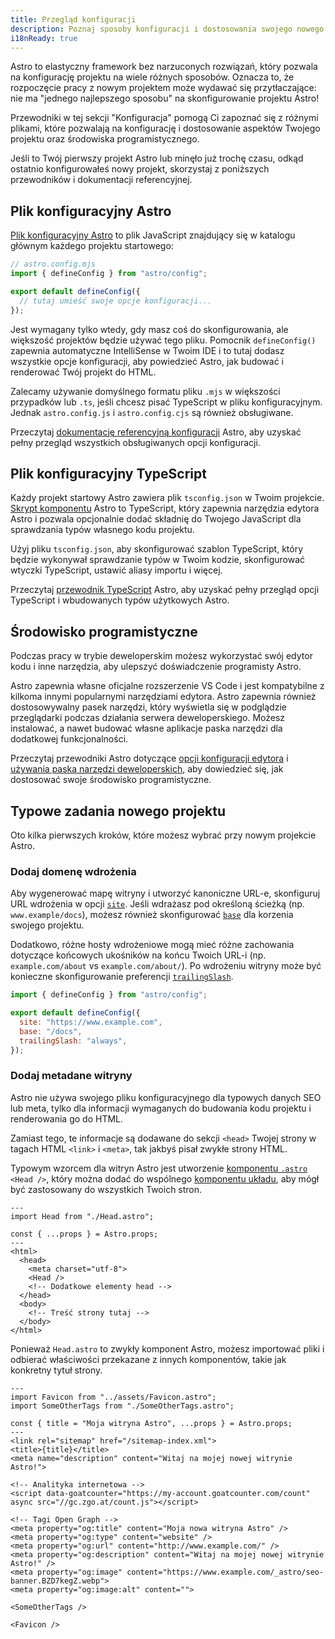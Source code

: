 ```yaml
---
title: Przegląd konfiguracji
description: Poznaj sposoby konfiguracji i dostosowania swojego nowego projektu oraz środowiska programistycznego.
i18nReady: true
---
```


Astro to elastyczny framework bez narzuconych rozwiązań, który pozwala na konfigurację projektu na wiele różnych sposobów. Oznacza to, że rozpoczęcie pracy z nowym projektem może wydawać się przytłaczające: nie ma "jednego najlepszego sposobu" na skonfigurowanie projektu Astro!

Przewodniki w tej sekcji "Konfiguracja" pomogą Ci zapoznać się z różnymi plikami, które pozwalają na konfigurację i dostosowanie aspektów Twojego projektu oraz środowiska programistycznego.

Jeśli to Twój pierwszy projekt Astro lub minęło już trochę czasu, odkąd ostatnio konfigurowałeś nowy projekt, skorzystaj z poniższych przewodników i dokumentacji referencyjnej.

## Plik konfiguracyjny Astro

[Plik konfiguracyjny Astro](/pl/reference/configuration-reference/) to plik JavaScript znajdujący się w katalogu głównym każdego projektu startowego:

```js
// astro.config.mjs
import { defineConfig } from "astro/config";

export default defineConfig({
  // tutaj umieść swoje opcje konfiguracji...
});
```

Jest wymagany tylko wtedy, gdy masz coś do skonfigurowania, ale większość projektów będzie używać tego pliku. Pomocnik `defineConfig()` zapewnia automatyczne IntelliSense w Twoim IDE i to tutaj dodasz wszystkie opcje konfiguracji, aby powiedzieć Astro, jak budować i renderować Twój projekt do HTML.

Zalecamy używanie domyślnego formatu pliku `.mjs` w większości przypadków lub `.ts`, jeśli chcesz pisać TypeScript w pliku konfiguracyjnym. Jednak `astro.config.js` i `astro.config.cjs` są również obsługiwane.

<ReadMore>Przeczytaj [dokumentację referencyjną konfiguracji](/pl/reference/configuration-reference/) Astro, aby uzyskać pełny przegląd wszystkich obsługiwanych opcji konfiguracji.</ReadMore>

## Plik konfiguracyjny TypeScript

Każdy projekt startowy Astro zawiera plik `tsconfig.json` w Twoim projekcie. [Skrypt komponentu](/pl/basics/astro-components/#the-component-script) Astro to TypeScript, który zapewnia narzędzia edytora Astro i pozwala opcjonalnie dodać składnię do Twojego JavaScript dla sprawdzania typów własnego kodu projektu.

Użyj pliku `tsconfig.json`, aby skonfigurować szablon TypeScript, który będzie wykonywał sprawdzanie typów w Twoim kodzie, skonfigurować wtyczki TypeScript, ustawić aliasy importu i więcej.

<ReadMore>Przeczytaj [przewodnik TypeScript](/pl/guides/typescript/) Astro, aby uzyskać pełny przegląd opcji TypeScript i wbudowanych typów użytkowych Astro.</ReadMore>

## Środowisko programistyczne

Podczas pracy w trybie deweloperskim możesz wykorzystać swój edytor kodu i inne narzędzia, aby ulepszyć doświadczenie programisty Astro.

Astro zapewnia własne oficjalne rozszerzenie VS Code i jest kompatybilne z kilkoma innymi popularnymi narzędziami edytora. Astro zapewnia również dostosowywalny pasek narzędzi, który wyświetla się w podglądzie przeglądarki podczas działania serwera deweloperskiego. Możesz instalować, a nawet budować własne aplikacje paska narzędzi dla dodatkowej funkcjonalności.

<ReadMore>Przeczytaj przewodniki Astro dotyczące [opcji konfiguracji edytora](/pl/editor-setup/) i [używania paska narzędzi deweloperskich](/pl/guides/dev-toolbar/), aby dowiedzieć się, jak dostosować swoje środowisko programistyczne.</ReadMore>

## Typowe zadania nowego projektu

Oto kilka pierwszych kroków, które możesz wybrać przy nowym projekcie Astro.

### Dodaj domenę wdrożenia

Aby wygenerować mapę witryny i utworzyć kanoniczne URL-e, skonfiguruj URL wdrożenia w opcji [`site`](/pl/reference/configuration-reference/#site). Jeśli wdrażasz pod określoną ścieżką (np. `www.example/docs`), możesz również skonfigurować [`base`](/pl/reference/configuration-reference/#base) dla korzenia swojego projektu.

Dodatkowo, różne hosty wdrożeniowe mogą mieć różne zachowania dotyczące końcowych ukośników na końcu Twoich URL-i (np. `example.com/about` vs `example.com/about/`). Po wdrożeniu witryny może być konieczne skonfigurowanie preferencji [`trailingSlash`](/o´pl/reference/configuration-reference/#trailingslash).

```js title="astro.config.mjs"
import { defineConfig } from "astro/config";

export default defineConfig({
  site: "https://www.example.com",
  base: "/docs",
  trailingSlash: "always",
});
```

### Dodaj metadane witryny

Astro nie używa swojego pliku konfiguracyjnego dla typowych danych SEO lub meta, tylko dla informacji wymaganych do budowania kodu projektu i renderowania go do HTML.

Zamiast tego, te informacje są dodawane do sekcji `<head>` Twojej strony w tagach HTML `<link>` i `<meta>`, tak jakbyś pisał zwykłe strony HTML.

Typowym wzorcem dla witryn Astro jest utworzenie [komponentu `.astro`](/pl/basics/astro-components/) `<Head />`, który można dodać do wspólnego [komponentu układu](/pl/basics/layouts/), aby mógł być zastosowany do wszystkich Twoich stron.

```astro title="src/components/MainLayout.astro"
---
import Head from "./Head.astro";

const { ...props } = Astro.props;
---
<html>
  <head>
    <meta charset="utf-8">
    <Head />
    <!-- Dodatkowe elementy head -->
  </head>
  <body>
    <!-- Treść strony tutaj -->
  </body>
</html>
```

Ponieważ `Head.astro` to zwykły komponent Astro, możesz importować pliki i odbierać właściwości przekazane z innych komponentów, takie jak konkretny tytuł strony.

```astro title="src/components/Head.astro"
---
import Favicon from "../assets/Favicon.astro";
import SomeOtherTags from "./SomeOtherTags.astro";

const { title = "Moja witryna Astro", ...props } = Astro.props;
---
<link rel="sitemap" href="/sitemap-index.xml">
<title>{title}</title>
<meta name="description" content="Witaj na mojej nowej witrynie Astro!">

<!-- Analityka internetowa -->
<script data-goatcounter="https://my-account.goatcounter.com/count" async src="//gc.zgo.at/count.js"></script>

<!-- Tagi Open Graph -->
<meta property="og:title" content="Moja nowa witryna Astro" />
<meta property="og:type" content="website" />
<meta property="og:url" content="http://www.example.com/" />
<meta property="og:description" content="Witaj na mojej nowej witrynie Astro!" />
<meta property="og:image" content="https://www.example.com/_astro/seo-banner.BZD7kegZ.webp">
<meta property="og:image:alt" content="">

<SomeOtherTags />

<Favicon />
```
